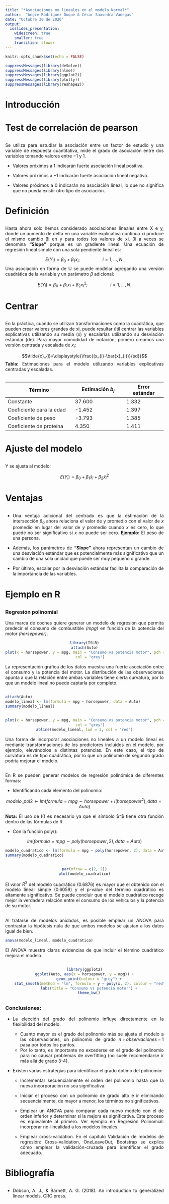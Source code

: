 ```yaml
---
title: "*Asociaciones no lineales en el modelo Normal*"
author:  "Angie Rodríguez Duque & César Saavedra Vanegas"
date: "Octubre 30 de 2020"
output:
  ioslides_presentation:
    widescreen: true 
    smaller: true 
    transition: slower
---
```


```r
knitr::opts_chunk$set(echo = FALSE)
```


```r
suppressMessages(library(deSolve))
suppressMessages(library(nlme))
suppressMessages(library(ggplot2))
suppressMessages(library(plotly))
suppressMessages(library(reshape2))

```


# Introducción
##


# Test de correlación de pearson
##
<div style="text-align: justify">

Se utiliza para estudiar la asociación entre un factor de estudio y una variable de respuesta cuantitativa, mide el grado de asociación entre dos variables tomando valores entre $-1$ y $1$.

+ Valores próximos a $1$ indicarán fuerte asociación lineal positiva.

+ Valores próxi­mos a $-1$ indicarán fuerte asociación lineal negativa.

+ Valores próximos a $0$ indicarán no asociación lineal, lo que no significa que no pueda existir otro tipo de asociación.

<div/>


# Definición
##
<div style="text-align: justify">

Hasta ahora solo hemos considerado asociaciones lineales entre X e y, donde un aumento de delta en una variable explicativa continua xi produce el mismo cambio βi en y para todos los valores de xi. βi a veces se denomina **"Slope"** porque es un gradiente lineal. Una ecuación de regresión lineal simple con una sola pendiente lineal es:

$$E(Y_{i})=\beta_{0}+\beta_{1}x_{i}; \hspace{2cm} i=1,...,N. $$
Una asociación en forma de U se puede modelar agregando una versión cuadrática de la variable y un parámetro $\beta$ adicional:

$$E(Y_{i})=\beta_{0}+\beta_{1}x_{i}+\beta_{2}x^{2}_{i}; \hspace{2cm} i=1,...,N. $$

<div/>

# Centrar
##
<div style="text-align: justify">

En la práctica, cuando se utilizan transformaciones como la cuadrática, que pueden crear valores grandes de xi, puede resultar útil centrar las variables explicativas utilizando su media (x) y escalarlas utilizando su desviación estándar (de). Para mayor comodidad de notación, primero creamos una versión centrada y escalada de $x_i$:

$$\tilde{x}_{i}=\displaystyle{\frac{(x_{i}-\bar{x}_{i})}{sd}}$$
**Tabla:** Estimaciones para el modelo utilizando variables explicativas centradas y escaladas.
<table>
|          Término         	| Estimación $b_{j}$ 	| Error estándar 	|
| ------------------------	|  ------------------	|  --------------	|
| Constante                	|             37.600 	|          1.332 	|
| Coeficiente para la edad 	|             -1.452 	|          1.397 	|
| Coeficiente de peso      	|             -3.793 	|          1.385 	|
| Coeficiente de proteína  	|             4.350  	|          1.411 	|


<div/>

# Ajuste del modelo
##
<div style="text-align: justify">

Y se ajusta al modelo:

$$E(Y_{i})=\beta_{0}+\beta_{1}\tilde{x}_{i}+\beta_{2}\tilde{x}^{2}_{i}$$
<div/>

# Ventajas
##
<div style="text-align: justify">

* Una ventaja adicional del centrado es que la estimación de la intersección $\beta_{0}$ ahora relaciona el valor de y promedio con el valor de $x$ promedio en lugar del valor de $y$ promedio cuando $x$ es cero, lo que puede no ser significativo si $x$ no puede ser cero. **Ejemplo:** El peso de una persona.

* Además, los parámetros de **"Slope"** ahora representan un cambio de una desviación estándar que es potencialmente más significativo que un cambio de una sola unidad que puede ser muy pequeño o grande.

* Por último, escalar por la desviación estándar facilita la comparación de la importancia de las variables.

<div/>

# Ejemplo en R
##
<div style="text-align: justify">

### **Regresión polinomial**

Una marca de coches quiere generar un modelo de regresión que permita predecir el consumo de combustible *(mpg)* en función de la potencia del motor *(horsepower)*.

<center>
```r
library(ISLR)
attach(Auto)
plot(x = horsepower, y = mpg, main = "Consumo vs potencia motor", pch = 20,
     col = "grey")
```

<div style="text-align: justify">

La representación gráfica de los datos muestra una fuerte asociación entre el consumo y la potencia del motor. La distribución de las observaciones apunta a que la relación entre ambas variables tiene cierta curvatura, por lo que un modelo lineal no puede captarla por completo.

<div>

##

<div style="text-align: justify">
```r
attach(Auto)
modelo_lineal <- lm(formula = mpg ~ horsepower, data = Auto)
summary(modelo_lineal)
```
<div>

##

<div style="text-align: justify">

<center>
```r
plot(x = horsepower, y = mpg, main = "Consumo vs potencia motor", pch = 20,
     col = "grey")
abline(modelo_lineal, lwd = 3, col = "red")
```

<div style="text-align: justify">

Una forma de incorporar asociaciones no lineales a un modelo lineal es mediante transformaciones de los predictores incluidos en el modelo, por ejemplo, elevándolos a distintas potencias. En este caso, el tipo de curvatura es de tipo cuadrática, por lo que un polinomio de segundo grado podría mejorar el modelo.

<div>

##

<div style="text-align: justify">

En R se pueden generar modelos de regresión polinómica de diferentes formas:

+ Identificando cada elemento del polinomio: 

$$modelo\_pol2 \leftarrow lm(formula = mpg \sim horsepower + I(horsepower^{2}), data = Auto)$$ 

**Nota:** El uso de I() es necesario ya que el símbolo $^$ tiene otra función dentro de las fórmulas de R.

+ Con la función poly(): 

$$lm(formula = mpg \sim poly(horsepower, 2), data = Auto)$$

```r
modelo_cuadratico <- lm(formula = mpg ~ poly(horsepower, 2), data = Auto)
summary(modelo_cuadratico)
```

<div>

##
<div style="text-align: justify">

<center>
```r
par(mfrow = c(2, 2))
plot(modelo_cuadratico)
```

<div style="text-align: justify">

El valor $R^{2}$ del modelo cuadrático $(0.6876)$ es mayor que el obtenido con el modelo lineal simple $(0.6059)$ y el p-value del término cuadrático es altamente significativo. Se puede concluir que el modelo cuadrático recoge mejor la verdadera relación entre el consumo de los vehículos y la potencia de su motor.

<div>

##
<div style="text-align: justify">

Al tratarse de modelos anidados, es posible emplear un ANOVA para contrastar la hipótesis nula de que ambos modelos se ajustan a los datos igual de bien.


```r
anova(modelo_lineal, modelo_cuadratico)
```

El ANOVA muestra claras evidencias de que incluir el término cuadrático mejora el modelo.

<div>

##
<div style="text-align: justify">

<center>
```r
library(ggplot2)
ggplot(Auto, aes(x = horsepower, y = mpg)) +
    geom_point(colour = "grey") +
    stat_smooth(method = "lm", formula = y ~ poly(x, 2), colour = "red") +
    labs(title = "Consumo vs potencia motor") +
    theme_bw()
```

<div>

##
<div style="text-align: justify">

### **Conclusiones:**

+ La elección del grado del polinomio influye directamente en la flexibilidad del modelo. 

    - Cuanto mayor es el grado del polinomio más se ajusta el modelo a las observaciones, un polinomio de grado $n\circ observaciones-1$ pasa por todos los puntos. 
    - Por lo tanto, es importante no excederse en el grado del polinomio para no causar problemas de overfitting (no suele recomendarse ir más allá de grado 3-4). 

+ Existen varias estrategias para identificar el grado óptimo del polinomio:

    - Incrementar secuencialmente el orden del polinomio hasta que la nueva incorporación no sea significativa.

    - Iniciar el proceso con un polinomio de grado alto e ir eliminando secuencialmente, de mayor a menor, los términos no significativos.

    - Emplear un ANOVA para comparar cada nuevo modelo con el de orden inferior y determinar si la mejora es significativa. Este proceso es equivalente al primero. Ver ejemplo en Regresión Polinomial: incorporar no-linealidad a los modelos lineales.

    - Emplear cross-validation. En el capítulo Validación de modelos de regresión: Cross-validation, OneLeaveOut, Bootstrap se explica cómo emplear la validación-cruzada para identificar el grado adecuado.

<div>


# Bibliografía
##

* Dobson, A. J., & Barnett, A. G. (2018). An introduction to generalized linear models. CRC press.

